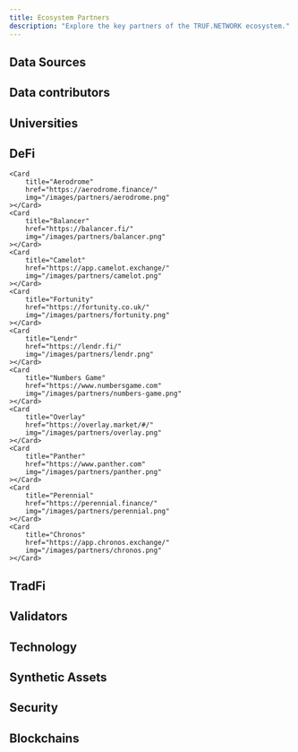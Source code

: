 ```yaml
---
title: Ecosystem Partners
description: "Explore the key partners of the TRUF.NETWORK ecosystem."
---
```


## Data Sources

<CardGroup cols={4}>
	<Card
		title="AAA"
		href="https://www.aaa.com"
		img="/images/partners/aaa.png"
	></Card>
	<Card
		title="AliExpress"
		href="https://www.aliexpress.com"
		img="/images/partners/aliexpress.png"
	></Card>
	<Card
		title="Alfabeta"
		href="https://www.alfabeta.net"
		img="/images/partners/alfabeta.png"
	></Card>
	<Card
		title="Amazon"
		href="https://www.amazon.com"
		img="/images/partners/amazon.png"
	></Card>
	<Card
		title="Apartment List"
		href="https://www.apartmentlist.com"
		img="/images/partners/apartment-list.png"
	></Card>
	<Card
		title="Argentina.gob.ar"
		href="https://www.argentina.gob.ar"
		img="/images/partners/argentina-gob.png"
	></Card>
	<Card
		title="Argenprop"
		href="https://www.argenprop.com"
		img="/images/partners/argenprop.png"
	></Card>
	<Card
		title="Autobeeb"
		href="https://autobeeb.com/"
		img="/images/partners/autobeeb.png"
	></Card>
	<Card
		title="AutoTrader"
		href="https://www.autotrader.co.uk"
		img="/images/partners/autotrader.png"
	></Card>
	<Card
		title="BitsCrunch"
		href="https://www.bitscrunch.com"
		img="/images/partners/bitscrunch.png"
	></Card>
	<Card
		title="Booking.com"
		href="https://www.booking.com"
		img="/images/partners/booking.png"
	></Card>
	<Card
		title="Caragencia"
		href="https://www.caragencia.com"
		img="/images/partners/caragencia.png"
	></Card>
	<Card
		title="CarGurus"
		href="https://www.cargurus.com"
		img="/images/partners/cargurus.png"
	></Card>
	<Card
		title="Carros.com"
		href="https://www.carros.com"
		img="/images/partners/carros.png"
	></Card>
	<Card
		title="CEIC"
		href="https://www.ceicdata.com"
		img="/images/partners/ceic.png"
	></Card>
	<Card
		title="Challenger, Gray & Christmas, Inc."
		href="https://www.challengergray.com/"
		img="/images/partners/challenger-gray.png"
	></Card>
	<Card
		title="Chrono24"
		href="https://www.chrono24.com"
		img="/images/partners/chrono24.png"
	></Card>
	<Card
		title="Cinfa"
		href="https://www.cinfa.com"
		img="/images/partners/cinfa.png"
	></Card>
	<Card
		title="CoinGecko"
		href="https://www.coingecko.com"
		img="/images/partners/coingecko.png"
	></Card>
	<Card
		title="Consulta Remedios"
		href="https://consultaremedios.com.br"
		img="/images/partners/consulta-remedios.png"
	></Card>
	<Card
		title="CoreLogic"
		href="https://www.corelogic.com"
		img="/images/partners/corelogic.png"
	></Card>
	<Card
		title="Cox Automotive"
		href="https://www.coxautoinc.com/"
		img="/images/partners/cox.png"
	></Card>
	<Card
		title="Daily Job Cuts"
		href="https://www.dailyjobcuts.com"
		img="/images/partners/daily-jobs-cut.png"
	></Card>
	<Card
		title="Data Processing Solutions"
		href="https://www.dpscorporate.com/"
		img="/images/partners/dps.png"
	></Card>
	<Card
		title="Drewry"
		href="https://www.drewry.co.uk"
		img="/images/partners/drewry.png"
	></Card>
	<Card
		title="Drift"
		href="https://www.drift.trade"
		img="/images/partners/drift.png"
	></Card>
	<Card
		title="Easy"
		href="https://www.easy.com.ar"
		img="/images/partners/easy.png"
	></Card>
	<Card
		title="EIA"
		href="https://www.eia.gov"
		img="/images/partners/eia.png"
	></Card>
	<Card
		title="Fazwaz"
		href="https://www.fazwaz.com"
		img="/images/partners/fazwaz.png"
	></Card>
	<Card
		title="Fravega"
		href="https://www.fravega.com"
		img="/images/partners/fravega.png"
	></Card>
	<Card
		title="Freddie Mac"
		href="https://www.freddiemac.com"
		img="/images/partners/freddie-mac.png"
	></Card>
	<Card
		title="GasBuddy"
		href="https://www.gasbuddy.com"
		img="/images/partners/gasbuddy.png"
	></Card>
	<Card
		title="GfK"
		href="https://geodata.gfk.com/"
		img="/images/partners/gfk.png"
	></Card>
	<Card
		title="Global Petrol Prices"
		href="https://www.globalpetrolprices.com"
		img="/images/partners/global-petrol-prices.png"
	></Card>
	<Card
		title="GM"
		href="https://www.gm.com"
		img="/images/partners/gm.png"
	></Card>
	<Card
		title="Hilton"
		href="https://www.hilton.com"
		img="/images/partners/hilton.png"
	></Card>
	<Card
		title="Homelet"
		href="https://www.homelet.co.uk"
		img="/images/partners/homelet.png"
	></Card>
	<Card
		title="Hyatt"
		href="https://www.hyatt.com"
		img="/images/partners/hyatt.png"
	></Card>
	<Card
		title="Hyundai"
		href="https://www.hyundai.com"
		img="/images/partners/hyundai.png"
	></Card>
	<Card
		title="IMS"
		href="https://www.imshealth.com"
		img="/images/partners/ims.png"
	></Card>
	<Card
		title="INDEC"
		href="https://www.indec.gob.ar/"
		img="/images/partners/indec.png"
	></Card>
	<Card
		title="Insubuy"
		href="https://www.insubuy.com"
		img="/images/partners/insubuy.png"
	></Card>
	<Card
		title="Insurify"
		href="https://www.insurify.com"
		img="/images/partners/insurify.png"
	></Card>
	<Card
		title="Investing.com"
		href="https://www.investing.com"
		img="/images/partners/investing.png"
	></Card>
	<Card
		title="Kantar"
		href="https://www.kantar.com"
		img="/images/partners/kantar.png"
	></Card>
	<Card
		title="Manheim"
		href="https://www.manheim.com"
		img="/images/partners/manheim.png"
	></Card>
	<Card
		title="McDonalds"
		href="https://www.mcdonalds.com"
		img="/images/partners/mcdonalds.png"
	></Card>
	<Card
		title="Mercado Libre"
		href="https://www.mercadolibre.com"
		img="/images/partners/mercado-libre.png"
	></Card>
	<Card
		title="MOSPI"
		href="https://www.mospi.gov.in/"
		img="/images/partners/mospi.png"
	></Card>
	<Card
		title="National Association of Realtors"
		href="https://www.nar.realtor"
		img="/images/partners/nar.png"
	></Card>
	<Card
		title="NFTGo"
		href="https://nftgo.io/"
		img="/images/partners/nftgo.png"
	></Card>
	<Card
		title="Nielsen"
		href="https://nielseniq.com/global/en/"
		img="/images/partners/nielsen.png"
	></Card>
	<Card
		title="Numbeo"
		href="https://www.numbeo.com"
		img="/images/partners/numbeo.png"
	></Card>
	<Card
		title="Ofgem"
		href="https://www.ofgem.gov.uk"
		img="/images/partners/ofgem.png"
	></Card>
	<Card
		title="OPIS"
		href="https://www.opisnet.com"
		img="/images/partners/opis.png"
	></Card>
	<Card
		title="OSDE"
		href="https://www.osde.com.ar"
		img="/images/partners/osde.png"
	></Card>
	<Card
		title="Penn State"
		href="https://www.psu.edu"
		img="/images/partners/penn-state.png"
	></Card>
	<Card
		title="Polymarket"
		href="https://www.polymarket.com"
		img="/images/partners/polymarket.png"
	></Card>
	<Card
		title="Property Data"
		href="https://www.propertydata.co.uk"
		img="/images/partners/property-data.png"
	></Card>
	<Card
		title="RAC Foundation"
		href="https://www.racfoundation.org"
		img="/images/partners/rac-foundation.png"
	></Card>
	<Card
		title="Redfin"
		href="https://www.redfin.com"
		img="/images/partners/redfin.png"
	></Card>
	<Card
		title="Rightmove"
		href="https://www.rightmove.co.uk"
		img="/images/partners/rightmove.png"
	></Card>
	<Card
		title="Statista"
		href="https://www.statista.com"
		img="/images/partners/statista.png"
	></Card>
	<Card
		title="Swiss Medical"
		href="https://www.swissmedical.com.ar"
		img="/images/partners/swiss-medical.png"
	></Card>
	<Card
		title="Tempestas Capital"
		href="https://www.tempestascapital.com"
		img="/images/partners/tempestas.png"
	></Card>
	<Card
		title="Tesla"
		href="https://www.tesla.com"
		img="/images/partners/tesla.png"
	></Card>
	<Card
		title="The Economist"
		href="https://www.economist.com"
		img="/images/partners/the-economist.png"
	></Card>
	<Card title="TMC" img="/images/partners/tmc.png"></Card>
	<Card
		title="Transportation Security"
		href="https://www.tsa.gov"
		img="/images/partners/tsa.png"
	></Card>
	<Card
		title="Trivago"
		href="https://www.trivago.com"
		img="/images/partners/trivago.png"
	></Card>
	<Card
		title="Trulia"
		href="https://www.trulia.com"
		img="/images/partners/trulia.png"
	></Card>
	<Card
		title="Ultrafarma"
		href="https://www.ultrafarma.com.br"
		img="/images/partners/ultrafarma.png"
	></Card>
	<Card
		title="United States Census Bureau"
		href="https://www.census.gov"
		img="/images/partners/census.png"
	></Card>
	<Card
		title="Vacunar"
		href="https://vacunar.com.ar/"
		img="/images/partners/vacunar.png"
	></Card>
	<Card
		title="Volkswagen"
		href="https://www.vw.com"
		img="/images/partners/volkswagen.png"
	></Card>
	<Card
		title="Volvo"
		href="https://www.volvo.com"
		img="/images/partners/volvo.png"
	></Card>
	<Card
		title="Winks"
		href="https://www.winks.com"
		img="/images/partners/winks.png"
	></Card>
	<Card
		title="WristCheck"
		href="https://www.wristcheck.com"
		img="/images/partners/wristcheck.png"
	></Card>
	<Card
		title="Yahoo"
		href="https://www.yahoo.com"
		img="/images/partners/yahoo.png"
	></Card>
	<Card
		title="Zillow"
		href="https://www.zillow.com"
		img="/images/partners/zillow.png"
	></Card>
	<Card
		title="Zonaprop"
		href="https://www.zonaprop.com.ar"
		img="/images/partners/zonaprop.png"
	></Card>
	<Card
		title="Zoopla"
		href="https://www.zoopla.co.uk"
		img="/images/partners/zoopla.png"
	></Card>
</CardGroup>

## Data contributors

<CardGroup cols={4}>
	<Card
		title="Allora"
		href="https://www.allora.network/"
		img="/images/partners/allora.png"
	></Card>
	<Card
		title="Chirp"
		href="https://chirptoken.io/"
		img="/images/partners/chirp.png"
	></Card>
	<Card
		title="GT Protocol"
		href="https://www.gt-protocol.io/"
		img="/images/partners/gt-protocol.png"
	></Card>
	<Card
		title="Koii"
		href="https://www.koii.network/"
		img="/images/partners/koii.png"
	></Card>
	<Card
		title="Big Data Protocol"
		href="https://bigdataprotocol.com/"
		img="/images/partners/big-data-protocol.png"
	></Card>
	<Card
		title="BitsCrunch"
		href="https://www.bitscrunch.com"
		img="/images/partners/bitscrunch.png"
	></Card>
	<Card
		title="Parcl"
		href="https://www.parcl.co/"
		img="/images/partners/parcl.png"
	></Card>
	<Card
		title="Levitate Labs"
		href="https://www.levitatelabs.xyz"
		img="/images/partners/levitate-labs.png"
	></Card>
	<Card
		title="LandX"
		href="https://www.landx.fi"
		img="/images/partners/landx.png"
	></Card>
	<Card
		title="Moojing"
		href="https://www.moojing-global.com/"
		img="/images/partners/moojing.png"
	></Card>
	<Card
		title="Sphinx"
		href="https://www.sphx.io/"
		img="/images/partners/sphinx.png"
	></Card>
	<Card
		title="Scannit"
		href="https://www.scannit.io"
		img="/images/partners/scannit.png"
	></Card>
</CardGroup>

## Universities

<CardGroup cols={4}>
	<Card
		title="Penn State University"
		href="https://www.psu.edu"
		img="/images/partners/penn-state.png"
	></Card>
	<Card
		title="Stockholm University"
		href="https://www.su.se"
		img="/images/partners/stockholm-university.png"
	></Card>
</CardGroup>

## DeFi

<CardGroup cols={4}>
	<Card
		title="Index Fun"
		href="https://www.index.fun"
		img="/images/partners/index-fun.png"
	></Card>

    <Card
    	title="Aerodrome"
    	href="https://aerodrome.finance/"
    	img="/images/partners/aerodrome.png"
    ></Card>
    <Card
    	title="Balancer"
    	href="https://balancer.fi/"
    	img="/images/partners/balancer.png"
    ></Card>
    <Card
    	title="Camelot"
    	href="https://app.camelot.exchange/"
    	img="/images/partners/camelot.png"
    ></Card>
    <Card
    	title="Fortunity"
    	href="https://fortunity.co.uk/"
    	img="/images/partners/fortunity.png"
    ></Card>
    <Card
    	title="Lendr"
    	href="https://lendr.fi/"
    	img="/images/partners/lendr.png"
    ></Card>
    <Card
    	title="Numbers Game"
    	href="https://www.numbersgame.com"
    	img="/images/partners/numbers-game.png"
    ></Card>
    <Card
    	title="Overlay"
    	href="https://overlay.market/#/"
    	img="/images/partners/overlay.png"
    ></Card>
    <Card
    	title="Panther"
    	href="https://www.panther.com"
    	img="/images/partners/panther.png"
    ></Card>
    <Card
    	title="Perennial"
    	href="https://perennial.finance/"
    	img="/images/partners/perennial.png"
    ></Card>
    <Card
    	title="Chronos"
    	href="https://app.chronos.exchange/"
    	img="/images/partners/chronos.png"
    ></Card>

</CardGroup>

## TradFi

<CardGroup cols={4}>
	<Card
		title="Fineco"
		href="https://finecoassetmanagement.com/"
		img="/images/partners/fineco.png"
	></Card>
	<Card
		title="Naya"
		href="https://www.nayacapital.com/"
		img="/images/partners/naya.png"
	></Card>
</CardGroup>

## Validators

<CardGroup cols={4}>
	<Card
		title="AllNodes"
		href="https://www.allnodes.com"
		img="/images/partners/allnodes.png"
	></Card>
	<Card
		title="Everstake"
		href="https://everstake.one"
		img="/images/partners/everstake.png"
	></Card>
	<Card
		title="Holdex"
		href="https://www.holdex.io"
		img="/images/partners/holdex.png"
	></Card>
	<Card
		title="Kwil"
		href="https://kwil.com"
		img="/images/partners/kwil.png"
	></Card>
	<Card
		title="Link River"
		href="https://linkriver.io"
		img="/images/partners/linkriver.png"
	></Card>
	<Card
		title="Matrixed Link"
		href="https://matrixed.link"
		img="/images/partners/matrixed-link.png"
	></Card>
	<Card
		title="Northwest Nodes"
		href="https://northwestnodes.com"
		img="/images/partners/northwest-nodes.png"
	></Card>
	<Card
		title="Pier Two"
		href="https://piertwo.com"
		img="/images/partners/pier-two.png"
	></Card>
	<Card
		title="Stakin"
		href="https://stakin.com"
		img="/images/partners/stakin.png"
	></Card>
	<Card
		title="Trusted Node"
		href="https://trustednode.io"
		img="/images/partners/trusted-node.png"
	></Card>
	<Card
		title="LinkPool"
		href="https://linkpool.io"
		img="/images/partners/linkpool.png"
	></Card>
	<Card
		title="Validation Cloud"
		href="https://validationcloud.io"
		img="/images/partners/validation-cloud.png"
	></Card>
</CardGroup>

## Technology

<CardGroup cols={4}>
	<Card
		title="Chainlink"
		href="https://chain.link"
		img="/images/partners/chainlink.png"
	></Card>
	<Card
		title="ClickHouse"
		href="https://clickhouse.com"
		img="/images/partners/clickhouse.png"
	></Card>
	<Card
		title="CometBFT"
		href="https://cometbft.com"
		img="/images/partners/cometbft.png"
	></Card>
	<Card
		title="Kong"
		href="https://konghq.com"
		img="/images/partners/kong.png"
	></Card>
	<Card
		title="Kwil"
		href="https://kwil.com"
		img="/images/partners/kwil.png"
	></Card>
	<Card
		title="Theoriq"
		href="https://theoriq.ai"
		img="/images/partners/theoriq.png"
	></Card>
</CardGroup>

## Synthetic Assets

<CardGroup cols={4}>
	<Card
		title="Ampleforth"
		href="https://www.ampleforth.org/"
		img="/images/partners/ampleforth.png"
	></Card>
	<Card
		title="Frax Finance"
		href="https://frax.finance"
		img="/images/partners/frax.png"
	></Card>
	<Card
		title="Nuon"
		href="https://www.nuon.fi"
		img="/images/partners/nuon.png"
	></Card>
</CardGroup>

## Security

<CardGroup cols={4}>
	<Card
		title="CoinFabrik"
		href="https://www.coinfabrik.com"
		img="/images/partners/coinfabrik.png"
	></Card>
	<Card
		title="Hacken"
		href="https://hacken.io"
		img="/images/partners/hacken.png"
	></Card>
	<Card
		title="Nethermind"
		href="https://nethermind.io"
		img="/images/partners/nethermind.png"
	></Card>
	<Card
		title="Sherlock"
		href="https://www.sherlock.xyz"
		img="/images/partners/sherlock.png"
	></Card>
	<Card
		title="Stronghold"
		href="https://www.stronghold.co"
		img="/images/partners/stronghold.png"
	></Card>
</CardGroup>

## Blockchains

<CardGroup cols={4}>
	<Card
		title="Arbitrum"
		href="https://www.arbitrum.io"
		img="/images/partners/arbitrum.png"
	></Card>
	<Card
		title="Binance"
		href="https://www.binance.com"
		img="/images/partners/binance.png"
	></Card>
	<Card
		title="Solana"
		href="https://www.solana.com"
		img="/images/partners/solana.png"
	></Card>
	<Card
		title="Avalanche"
		href="https://www.avax.network"
		img="/images/partners/avalanche.png"
	></Card>
	<Card
		title="Ethereum"
		href="https://www.ethereum.org"
		img="/images/partners/ethereum.png"
	></Card>
	<Card
		title="Polygon"
		href="https://www.polygon.technology"
		img="/images/partners/polygon.png"
	></Card>
	<Card
		title="Zcash"
		href="https://www.z.cash"
		img="/images/partners/zcash.png"
	></Card>
	<Card
		title="Injective Protocol"
		href="https://www.injective.com"
		img="/images/partners/injective-protocol.png"
	></Card>
	<Card
		title="XDC"
		href="https://www.xdc.org"
		img="/images/partners/xdc.png"
	></Card>
	<Card
		title="Nibiru"
		href="https://www.nibiru.fi"
		img="/images/partners/nibiru.png"
	></Card>
	<Card
		title="Partisia Blockchain"
		href="https://www.partisiablockchain.com"
		img="/images/partners/partisia-blockchain.png"
	></Card>
	<Card
		title="Plume"
		href="https://www.plume.com"
		img="/images/partners/plume.png"
	></Card>
	<Card
		title="Kinto"
		href="https://www.kinto.com"
		img="/images/partners/kinto.png"
	></Card>
</CardGroup>
